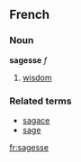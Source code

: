 ==French==
===Noun===
'''sagesse''' ''f''

#[[wisdom]]

===Related terms===
*[[sagace]]
*[[sage]]
[[fr:sagesse]]